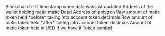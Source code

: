 <ParamField path="blockchain">
Blockchain
</ParamField>
<ParamField path="last_updated">
UTC timestamp when data was last updated
</ParamField>
<ParamField path="wallet_address">
Address of the wallet holding matic
</ParamField>
<ParamField path="token_address">
matic Dead Address on polygon
</ParamField>
<ParamField path="amount_raw">
Raw amount of matic token held *before* taking into account token decimals
</ParamField>
<ParamField path="amount">
Raw amount of matic token held *after* taking into account token decimals
</ParamField>
<ParamField path="amount_usd">
Amount of matic token held in USD if we have it
</ParamField>
<ParamField path="symbol">
Token symbol
</ParamField>
